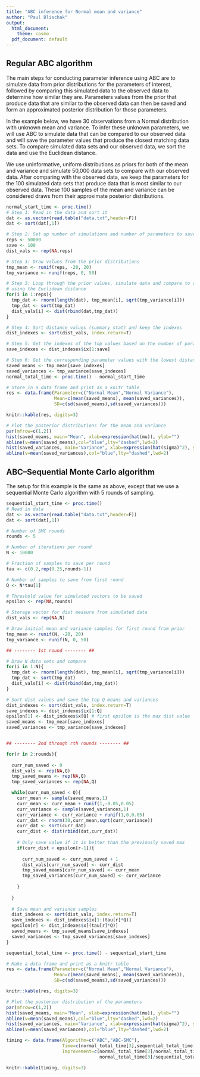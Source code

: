 ```yaml
---
title: "ABC inference for Normal mean and variance"
author: "Paul Blischak"
output:
  html_document:
    theme: cosmo
  pdf_document: default
---
```


## **Regular ABC algorithm**

The main steps for conducting parameter inference using ABC are to simulate data
from prior distributions for the parameters of interest, followed by comparing
this simulated data to the observed data to determine how similar they are.
Parameters values from the prior that produce data that are similar to the observed
data can then be saved and form an approximated posterior distribution for those
parameters.

In the example below, we have 30 observations from a Normal distribution with unknown
mean and variance. To infer these unknown parameters, we will use ABC to simulate
data that can be compared to our observed data and will save the parameter values
that produce the closest matching data sets. To compare simulated data sets and our
observed data, we sort the data and use the Euclidean distance.

We use uninformative, uniform distributions as priors for both of the mean and
variance and simulate 50,000 data sets to compare with our observed data. After
comparing with the observed data, we keep the parameters for the 100 simulated data
sets that produce data that is most similar to our observed data. These 100 samples
of the mean and variance can be considered draws from their approximate posterior
distributions.

```r
normal_start_time <- proc.time()
# Step 1: Read in the data and sort it
dat <- as.vector(read.table("data.txt",header=F))
dat <- sort(dat[,1])

# Step 2: Set up number of simulations and number of parameters to save
reps <- 50000
save <- 100
dist_vals <- rep(NA,reps)

# Step 3: Draw values from the prior distributions
tmp_mean <- runif(reps, -20, 20)
tmp_variance <- runif(reps, 0, 50)

# Step 3: Loop through the prior values, simulate data and compare to observed data
# using the Euclidean distance
for(i in 1:reps){
  tmp_dat <- rnorm(length(dat), tmp_mean[i], sqrt(tmp_variance[i]))
  tmp_dat <- sort(tmp_dat)
  dist_vals[i] <- dist(rbind(dat,tmp_dat))
}

# Step 4: Sort distance values (summary stat) and keep the indexes
dist_indexes <- sort(dist_vals, index.return=T)

# Step 5: Get the indexes of the top values based on the number of parameter values you want to save
save_indexes <- dist_indexes$ix[1:save]

# Step 6: Get the corresponding parameter values with the lowest distances from the observed data
saved_means <- tmp_mean[save_indexes]
saved_variances <- tmp_variance[save_indexes]
normal_total_time <- proc.time() - normal_start_time

# Store in a data frame and print as a knitr table
res <- data.frame(Parameter=c("Normal Mean","Normal Variance"),
                  Mean=c(mean(saved_means), mean(saved_variances)),
                  SD=c(sd(saved_means),sd(saved_variances)))

knitr::kable(res, digits=3)

# Plot the posterior distributions for the mean and variance
par(mfrow=c(1,2))
hist(saved_means, main="Mean", xlab=expression(hat(mu)), ylab="")
abline(v=mean(saved_means),col="blue",lty="dashed",lwd=2)
hist(saved_variances, main="Variance", xlab=expression(hat(sigma)^2), ylab="")
abline(v=mean(saved_variances),col="blue",lty="dashed",lwd=2)
```

## **ABC--Sequential Monte Carlo algorithm**

The setup for this example is the same as above, except that we use a sequential
Monte Carlo algorithm with 5 rounds of sampling.

```r
sequential_start_time <- proc.time()
# Read in data
dat <- as.vector(read.table("data.txt",header=F))
dat <- sort(dat[,1])

# Number of SMC rounds
rounds <- 5

# Number of iterations per round
N <- 10000

# Fraction of samples to save per round
tau <- c(0.2,rep(0.25,rounds-1))

# Number of samples to save from first round
Q <- N*tau[1]

# Threshold value for simulated vectors to be saved
epsilon <- rep(NA,rounds)

# Storage vector for dist measure from simulated data
dist_vals <- rep(NA,N)

# Draw initial mean and variance samples for first round from prior
tmp_mean <- runif(N, -20, 20)
tmp_variance <- runif(N, 0, 50)

## -------- 1st round -------- ##

# Draw N data sets and compare
for(i in 1:N){
  tmp_dat <- rnorm(length(dat), tmp_mean[i], sqrt(tmp_variance[i]))
  tmp_dat <- sort(tmp_dat)
  dist_vals[i] <- dist(rbind(dat,tmp_dat))
}

# Sort dist values and save the top Q means and variances
dist_indexes <- sort(dist_vals, index.return=T)
save_indexes <- dist_indexes$ix[1:Q]
epsilon[1] <- dist_indexes$x[Q] # first epsilon is the max dist value
saved_means <- tmp_mean[save_indexes]
saved_variances <- tmp_variance[save_indexes]


## -------- 2nd through rth rounds -------- ##

for(r in 2:rounds){
  
  curr_num_saved <- 0
  dist_vals <- rep(NA,Q)
  tmp_saved_means <- rep(NA,Q)
  tmp_saved_variances <- rep(NA,Q)

  while(curr_num_saved < Q){
    curr_mean <- sample(saved_means,1)
    curr_mean <- curr_mean + runif(1,-0.05,0.05)
    curr_variance <- sample(saved_variances,1)
    curr_variance <- curr_variance + runif(1,0,0.05)
    curr_dat <- rnorm(30,curr_mean,sqrt(curr_variance))
    curr_dat <- sort(curr_dat)
    curr_dist <- dist(rbind(dat,curr_dat))
    
    # Only save value if it is better than the previously saved max
    if(curr_dist < epsilon[r-1]){
      
      curr_num_saved <- curr_num_saved + 1
      dist_vals[curr_num_saved] <- curr_dist
      tmp_saved_means[curr_num_saved] <- curr_mean
      tmp_saved_variances[curr_num_saved] <- curr_variance
      
    }
    
  }
  
  # Save mean and variance samples
  dist_indexes <- sort(dist_vals, index.return=T)
  save_indexes <- dist_indexes$ix[1:(tau[r]*Q)]
  epsilon[r] <- dist_indexes$x[(tau[r]*Q)]
  saved_means <- tmp_saved_means[save_indexes]
  saved_variances <- tmp_saved_variances[save_indexes]
}

sequential_total_time <- proc.time() - sequential_start_time

# Make a data frame and print as a knitr table
res <- data.frame(Parameter=c("Normal Mean","Normal Variance"),
                  Mean=c(mean(saved_means), mean(saved_variances)),
                  SD=c(sd(saved_means),sd(saved_variances)))

knitr::kable(res, digits=3)

# Plot the posterior distribution of the parameters
par(mfrow=c(1,2))
hist(saved_means, main="Mean", xlab=expression(hat(mu)), ylab="")
abline(v=mean(saved_means),col="blue",lty="dashed",lwd=2)
hist(saved_variances, main="Variance", xlab=expression(hat(sigma)^2), ylab="")
abline(v=mean(saved_variances),col="blue",lty="dashed",lwd=2)

```

```r
timing <- data.frame(Algorithm=c("ABC","ABC-SMC"),
                     Time=c(normal_total_time[3],sequential_total_time[3]),
                     Improvement=c(normal_total_time[3]/normal_total_time[3],
                                   normal_total_time[3]/sequential_total_time[3]))

knitr::kable(timing, digits=3)
```